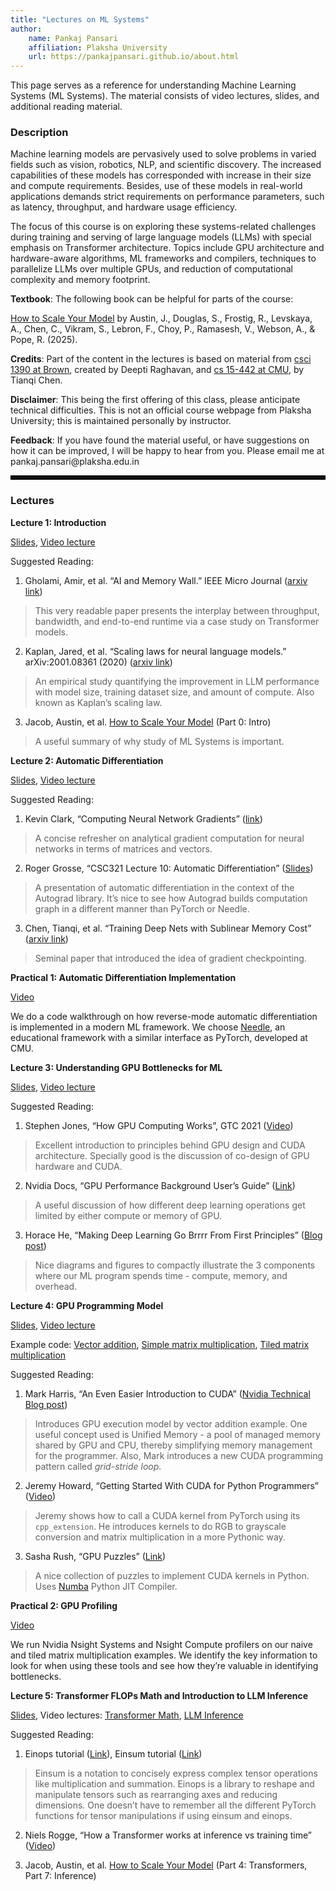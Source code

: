 ```yaml
---
title: "Lectures on ML Systems"
author:
    name: Pankaj Pansari
    affiliation: Plaksha University
    url: https://pankajpansari.github.io/about.html
---
```


This page serves as a reference for understanding Machine Learning Systems (ML Systems). The material consists of video lectures, slides, and additional reading material. 

### Description

Machine learning models are pervasively used to solve problems in varied fields such as vision, robotics, NLP, and scientific discovery. The increased capabilities of these models has corresponded with increase in their size and compute requirements. Besides, use of these models in real-world applications demands strict requirements on performance parameters, such as latency, throughput, and hardware usage efficiency. 

The focus of this course is on exploring these systems-related challenges during training and serving of large language models (LLMs) with special emphasis on Transformer architecture. Topics include GPU architecture and hardware-aware algorithms, ML frameworks and compilers, techniques to parallelize LLMs over multiple GPUs, and reduction of computational complexity and memory footprint.

**Textbook**: The following book can be helpful for parts of the course:

[How to Scale Your Model](https://jax-ml.github.io/scaling-book/) by Austin, J., Douglas, S., Frostig, R., Levskaya, A., Chen, C., Vikram, S., Lebron, F., Choy, P., Ramasesh, V., Webson, A., & Pope, R. (2025).  

**Credits**: Part of the content in the lectures is based on material from [csci 1390 at Brown](https://cs.brown.edu/courses/csci1390/), created by Deepti Raghavan, and [cs 15-442 at CMU](https://catalyst.cs.cmu.edu/15-884-mlsys-sp21/), by Tianqi Chen.  

**Disclaimer**: This being the first offering of this class, please anticipate technical difficulties. This is not an official course webpage from Plaksha University; this is maintained personally by instructor.

**Feedback**: If you have found the material useful, or have suggestions on how it can be improved, I will be happy to hear from you. Please email me at pankaj.pansari@plaksha.edu.in 

<hr style="border: 3px solid black;">

### Lectures

**Lecture 1: Introduction**

[Slides](https://drive.google.com/file/d/15XROZ6VQ4ZsiYpsDWv1jxMSEGCD6J6x9/view?usp=sharing), [Video lecture](https://youtu.be/TaFBC_U7TOY)

Suggested Reading:

1. Gholami, Amir, et al. "AI and Memory Wall." IEEE Micro Journal ([arxiv link](https://arxiv.org/abs/2403.14123)) 

> This very readable paper presents the interplay between throughput, bandwidth, and end-to-end runtime via a case study on Transformer models.
   
2. Kaplan, Jared, et al. "Scaling laws for neural language models." arXiv:2001.08361 (2020) ([arxiv link](https://arxiv.org/abs/2001.08361))
      
  > An empirical study quantifying the improvement in LLM performance with model size, training dataset size, and amount of compute. Also known as Kaplan's scaling law.

3. Jacob, Austin, et al. [How to Scale Your Model](https://jax-ml.github.io/scaling-book/) (Part 0: Intro)

  > A useful summary of why study of ML Systems is important.

**Lecture 2: Automatic Differentiation**

[Slides](https://drive.google.com/file/d/15f9BvkVyV-6b5sWcqEmzOkrDqZZzW2zZ/view?usp=sharing), [Video lecture](https://youtu.be/4pI13caAZ0E)

Suggested Reading:

1. Kevin Clark, "Computing Neural Network Gradients" ([link](https://web.stanford.edu/class/cs224n/readings/gradient-notes.pdf)) 

> A concise refresher on analytical gradient computation for neural networks in terms of matrices and vectors.

2. Roger Grosse, "CSC321 Lecture 10: Automatic Differentiation" ([Slides](https://www.cs.toronto.edu/~rgrosse/courses/csc321_2018/slides/lec10.pdf))

> A presentation of automatic differentiation in the context of the Autograd library. It's nice to see how Autograd builds computation graph in a different manner than PyTorch or Needle. 

3. Chen, Tianqi, et al. "Training Deep Nets with Sublinear Memory Cost" ([arxiv link](https://arxiv.org/abs/1604.06174))

> Seminal paper that introduced the idea of gradient checkpointing.

**Practical 1: Automatic Differentiation Implementation** 

[Video](https://youtu.be/kjHdUqdm_aU)

We do a code walkthrough on how reverse-mode automatic differentiation is implemented in a modern ML framework. We choose [Needle](https://github.com/iwzbi/needle), an educational framework with a similar interface as PyTorch, developed at CMU.

**Lecture 3: Understanding GPU Bottlenecks for ML**

[Slides](https://drive.google.com/file/d/1TRr3Zu9wibIAq7B8lKR0q2QMquexqHFF/view?usp=drive_link), [Video lecture](https://youtu.be/ZFwBQgdE-s4)

Suggested Reading:

1. Stephen Jones, "How GPU Computing Works", GTC 2021 ([Video](https://youtu.be/3l10o0DYJXg?si=XmGT9VRL9HwjY1us))
   
> Excellent introduction to principles behind GPU design and CUDA architecture. Specially good is the discussion of co-design of GPU hardware and CUDA. 

2. Nvidia Docs, "GPU Performance Background User's Guide" ([Link](https://docs.nvidia.com/deeplearning/performance/dl-performance-gpu-background/index.html))

> A useful discussion of how different deep learning operations get limited by either compute or memory of GPU. 
   
3. Horace He, "Making Deep Learning Go Brrrr From First Principles" ([Blog post](https://horace.io/brrr_intro.html))

> Nice diagrams and figures to compactly illustrate the 3 components where our ML program spends time - compute, memory, and overhead. 

**Lecture 4: GPU Programming Model**

[Slides](https://drive.google.com/file/d/1FmzTAcrONNt_UIVcOMydtnplx-9r5HpN/view?usp=sharing), [Video lecture](https://youtu.be/oERajeZtiCk)

Example code: [Vector addition](https://gist.github.com/pankajpansari/9dfdf751a74c5c72e64095049d60578a), [Simple matrix multiplication](https://gist.github.com/pankajpansari/246e12261c30bb23de4416f88369db70), [Tiled matrix multiplication](https://gist.github.com/pankajpansari/b96de390d5b39caee3399e83b3e9d2af)

Suggested Reading:

1. Mark Harris, "An Even Easier Introduction to CUDA" ([Nvidia Technical Blog post](https://developer.nvidia.com/blog/even-easier-introduction-cuda/))
   
 > Introduces GPU execution model by vector addition example. One useful concept used is Unified Memory - a pool of managed memory shared by GPU and CPU, thereby simplifying memory management for the programmer. Also, Mark introduces a new CUDA programming pattern called *grid-stride loop*. 
   
2. Jeremy Howard, "Getting Started With CUDA for Python Programmers"  ([Video](https://youtu.be/nOxKexn3iBo?si=LVgsojMY62Tpr6u9))
   
 > Jeremy shows how to call a CUDA kernel from PyTorch using its `cpp_extension`. He introduces kernels to do RGB to grayscale conversion and matrix multiplication in a more Pythonic way. 
   
3. Sasha Rush, "GPU Puzzles" ([Link](https://github.com/srush/GPU-Puzzles))
  
  > A nice collection of puzzles to implement CUDA kernels in Python. Uses [Numba](https://nvidia.github.io/numba-cuda/index.html) Python JIT Compiler.
  
**Practical 2: GPU Profiling**

[Video](https://youtu.be/kVk1oc7qjDg)

We run Nvidia Nsight Systems and Nsight Compute profilers on our naive and tiled matrix multiplication examples. 
We identify the key information to look for when using these tools and see how they're valuable in identifying bottlenecks.

**Lecture 5: Transformer FLOPs Math and Introduction to LLM Inference**

[Slides](https://drive.google.com/file/d/17XLKpJw4Tc2KehAHvVw6ySf1nxsWCJsb/view?usp=sharing), Video lectures: [Transformer Math](https://youtu.be/KN4LW6yEWgg), [LLM Inference](https://youtu.be/IKzaC1nB9xM)

Suggested Reading:

1. Einops tutorial ([Link](https://einops.rocks/)), Einsum tutorial ([Link](https://obilaniu6266h16.wordpress.com/2016/02/04/einstein-summation-in-numpy/))
   
 > Einsum is a notation to concisely express complex tensor operations like multiplication and summation. Einops is a library to reshape and manipulate tensors such as rearranging axes and reducing dimensions. One doesn't have to remember all the different PyTorch functions for tensor manipulations if using einsum and einops.
   
2. Niels Rogge, "How a Transformer works at inference vs training time"  ([Video](https://youtu.be/IGu7ivuy1Ag?si=udyR8r1Y0YwVkhwi))

3. Jacob, Austin, et al. [How to Scale Your Model](https://jax-ml.github.io/scaling-book/) (Part 4: Transformers, Part 7: Inference)